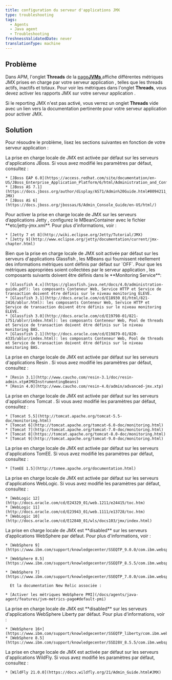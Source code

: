```yaml
---
title: configuration du serveur d'applications JMX
type: troubleshooting
tags:
  - Agents
  - Java agent
  - Troubleshooting
freshnessValidatedDate: never
translationType: machine
---
```


## Problème

Dans APM, l&apos;onglet <DNT>**Threads**</DNT> de la [page<DNT>**JVMs**</DNT> ](/docs/agents/java-agent/features/jvm-metrics-page)affiche différentes métriques JMX prises en charge par votre serveur application , telles que les threads actifs, inactifs et totaux. Pour voir les métriques dans l&apos;onglet <DNT>**Threads**</DNT>, vous devez activer les rapports JMX sur votre serveur application .

Si le reporting JMX n&apos;est pas activé, vous verrez un onglet <DNT>**Threads**</DNT> vide avec un lien vers la documentation pertinente pour votre serveur application pour activer JMX.

## Solution

Pour résoudre le problème, lisez les sections suivantes en fonction de votre serveur application :

<CollapserGroup>
  <Collapser id="JBoss" title="JBoss">
    La prise en charge locale de JMX est activée par défaut sur les serveurs d&apos;applications JBoss. Si vous avez modifié les paramètres par défaut, consultez :

    * [JBoss EAP 6.0](https://access.redhat.com/site/documentation/en-US/JBoss_Enterprise_Application_Platform/6/html/Administration_and_Configuration_Guide/index.html)
    * [JBoss AS 7.1](https://docs.jboss.org/author/display/AS71/Admin%20Guide.html#8094211_AdminGuide-JMX)
    * [JBoss AS 6](https://docs.jboss.org/jbossas/6/Admin_Console_Guide/en-US/html/)
  </Collapser>

  <Collapser id="Jetty" title="Jetty">
    Pour activer la prise en charge locale de JMX sur les serveurs d’applications Jetty , configurez le MBeanContainer avec le fichier <DNT>**etc/jetty-jmx.xml**</DNT>. Pour plus d&apos;informations, voir :

    * [Jetty 7 et 8](http://wiki.eclipse.org/Jetty/Tutorial/JMX)
    * [Jetty 9](http://www.eclipse.org/jetty/documentation/current/jmx-chapter.html)
  </Collapser>

  <Collapser id="Glassfish" title="Glassfish">
    Bien que la prise en charge locale de JMX soit activée par défaut sur les serveurs d&apos;applications Glassfish , les MBeans qui fournissent réellement des informations métriques sont définis par défaut sur `OFF`. Pour que les métriques appropriées soient collectées par le serveur application , les composants suivants doivent être définis dans le <DNT>**Monitoring Service**</DNT>:

    * [Glassfish 4.x](https://glassfish.java.net/docs/4.0/administration-guide.pdf): les composants Conteneur Web, Service HTTP et Service de transaction doivent être définis sur le niveau monitoring ÉLEVÉ.
    * [Glassfish 3.1](http://docs.oracle.com/cd/E18930_01/html/821-2416/ablur.html): les composants Conteneur Web, Service HTTP et Service de transaction doivent être définis sur le niveau monitoring ÉLEVÉ.
    * [Glassfish 3.0](http://docs.oracle.com/cd/E19798-01/821-1751/ablvr/index.html): les composants Conteneur Web, Pool de threads et Service de transaction doivent être définis sur le niveau monitoring BAS.
    * [Glassfish 2.1](http://docs.oracle.com/cd/E19879-01/820-4335/ablur/index.html): les composants Conteneur Web, Pool de threads et Service de transaction doivent être définis sur le niveau monitoring BAS.
  </Collapser>

  <Collapser id="Resin" title="Resin">
    La prise en charge locale de JMX est activée par défaut sur les serveurs d&apos;applications Resin . Si vous avez modifié les paramètres par défaut, consultez :

    * [Resin 3.1](http://www.caucho.com/resin-3.1/doc/resin-admin.xtp#JMXInstrumentingBeans)
    * [Resin 4.0](http://www.caucho.com/resin-4.0/admin/advanced-jmx.xtp)
  </Collapser>

  <Collapser id="Tomcat" title="Tomcat">
    La prise en charge locale de JMX est activée par défaut sur les serveurs d&apos;applications Tomcat . Si vous avez modifié les paramètres par défaut, consultez :

    * [Tomcat 5.5](http://tomcat.apache.org/tomcat-5.5-doc/monitoring.html)
    * [Tomcat 6](http://tomcat.apache.org/tomcat-6.0-doc/monitoring.html)
    * [Tomcat 7](http://tomcat.apache.org/tomcat-7.0-doc/monitoring.html)
    * [Tomcat 8](https://tomcat.apache.org/tomcat-8.0-doc/monitoring.html)
    * [Tomcat 9](http://tomcat.apache.org/tomcat-9.0-doc/monitoring.html)
  </Collapser>

  <Collapser id="TomcatEE" title="Tomcat EE">
    La prise en charge locale de JMX est activée par défaut sur les serveurs d&apos;applications TomEE. Si vous avez modifié les paramètres par défaut, consultez :

    * [TomEE 1.5](http://tomee.apache.org/documentation.html)
  </Collapser>

  <Collapser id="WebLogic" title="WebLogic">
    La prise en charge locale de JMX est activée par défaut sur les serveurs d&apos;applications WebLogic. Si vous avez modifié les paramètres par défaut, consultez :

    * [WebLogic 12](http://docs.oracle.com/cd/E24329_01/web.1211/e24415/toc.htm)
    * [WebLogic 11](http://docs.oracle.com/cd/E23943_01/web.1111/e13728/toc.htm)
    * [WebLogic 10](http://docs.oracle.com/cd/E12840_01/wls/docs103/jmx/index.html)
  </Collapser>

  <Collapser id="WebSphere" title="WebSphere">
    La prise en charge locale de JMX est <DNT>**disabled**</DNT> sur les serveurs d’applications WebSphere par défaut. Pour plus d&apos;informations, voir :

    * [WebSphere 9](https://www.ibm.com/support/knowledgecenter/SSEQTP_9.0.0/com.ibm.websphere.base.doc/ae/csec_rsecmgr2.html)

    * [WebSphere 8.5](https://www.ibm.com/support/knowledgecenter/SSEQTP_8.5.5/com.ibm.websphere.base.doc/ae/csec_rsecmgr2.html)

    * [WebSphere 7](https://www.ibm.com/support/knowledgecenter/SSEQTP_7.0.0/com.ibm.websphere.base.doc/info/aes/ae/csec_rsecmgr2.html)

      Et la documentation New Relic associée :

    * [Activer les métriques WebSphere PMI](/docs/agents/java-agent/features/jvm-metrics-page#default-pmi)
  </Collapser>

  <Collapser id="WebSphereLiberty" title="WebSphere Liberty">
    La prise en charge locale de JMX est <DNT>**disabled**</DNT> sur les serveurs d&apos;applications WebSphere Liberty par défaut. Pour plus d&apos;informations, voir :

    * [WebSphere 16+](https://www.ibm.com/support/knowledgecenter/SSEQTP_liberty/com.ibm.websphere.wlp.doc/ae/cwlp_java2security.html)
    * [WebSphere 8.5](https://www.ibm.com/support/knowledgecenter/SSD28V_8.5.5/com.ibm.websphere.wlp.core.doc/ae/cwlp_java2security.html)
  </Collapser>

  <Collapser id="WildFly" title="Vol sauvage">
    La prise en charge locale de JMX est activée par défaut sur les serveurs d&apos;applications WildFly. Si vous avez modifié les paramètres par défaut, consultez :

    * [WildFly 21.0.0](https://docs.wildfly.org/21/Admin_Guide.html#JMX)
  </Collapser>
</CollapserGroup>